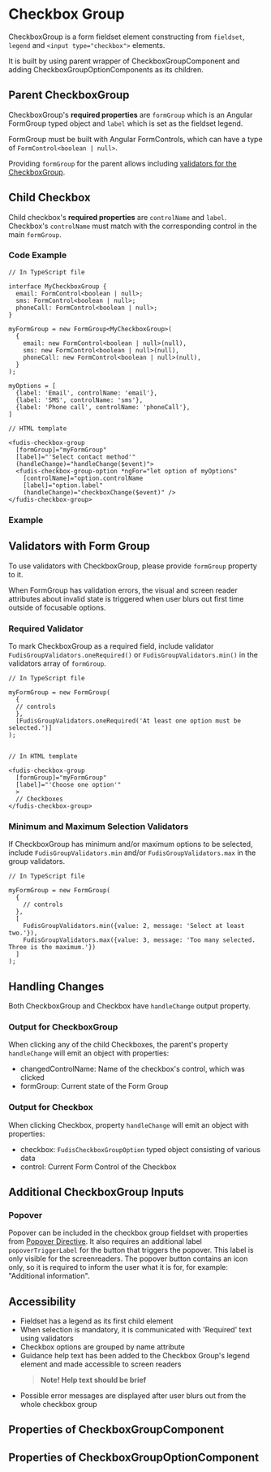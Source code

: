 
<Meta title="Components/Form/Checkbox Group" />

# Checkbox Group

CheckboxGroup is a form fieldset element constructing from `fieldset`, `legend` and `<input type="checkbox">` elements.

It is built by using parent wrapper of CheckboxGroupComponent and adding CheckboxGroupOptionComponents as its children.

## Parent CheckboxGroup

CheckboxGroup's **required properties** are `formGroup` which is an Angular FormGroup typed object and `label` which is set as the fieldset legend.

FormGroup must be built with Angular FormControls, which can have a type of `FormControl<boolean | null>`.

Providing `formGroup` for the parent allows including [validators for the CheckboxGroup](#validators-with-form-group).

## Child Checkbox

Child checkbox's **required properties** are `controlName` and `label`. Checkbox's `controlName` must match with the corresponding control in the main `formGroup`.

### Code Example

```
// In TypeScript file

interface MyCheckboxGroup {
  email: FormControl<boolean | null>;
  sms: FormControl<boolean | null>;
  phoneCall: FormControl<boolean | null>;
}

myFormGroup = new FormGroup<MyCheckboxGroup>(
  {
    email: new FormControl<boolean | null>(null),
    sms: new FormControl<boolean | null>(null),
    phoneCall: new FormControl<boolean | null>(null),
  }
);

myOptions = [
  {label: 'Email', controlName: 'email'},
  {label: 'SMS', controlName: 'sms'},
  {label: 'Phone call', controlName: 'phoneCall'},
]

// HTML template

<fudis-checkbox-group
  [formGroup]="myFormGroup"
  [label]="'Select contact method'"
  (handleChange)="handleChange($event)">
  <fudis-checkbox-group-option *ngFor="let option of myOptions"
    [controlName]="option.controlName
    [label]="option.label"
    (handleChange)="checkboxChange($event)" />
</fudis-checkbox-group>
```

### Example

<Canvas of={CheckboxGroupStories.Example} />

## Validators with Form Group

To use validators with CheckboxGroup, please provide `formGroup` property to it.

When FormGroup has validation errors, the visual and screen reader attributes about invalid state is triggered when user blurs out first time outside of focusable options.

### Required Validator

To mark CheckboxGroup as a required field, include validator `FudisGroupValidators.oneRequired()` or `FudisGroupValidators.min()` in the validators array of `formGroup`.

```
// In TypeScript file

myFormGroup = new FormGroup(
  {
  // controls
  },
  [FudisGroupValidators.oneRequired('At least one option must be selected.')]
);


// In HTML template

<fudis-checkbox-group
  [formGroup]="myFormGroup"
  [label]="'Choose one option'"
  >
  // Checkboxes
</fudis-checkbox-group>

```

### Minimum and Maximum Selection Validators

If CheckboxGroup has minimum and/or maximum options to be selected, include `FudisGroupValidators.min` and/or `FudisGroupValidators.max` in the group validators.

```
// In TypeScript file

myFormGroup = new FormGroup(
  {
    // controls
  },
  [
    FudisGroupValidators.min({value: 2, message: 'Select at least two.'}),
    FudisGroupValidators.max({value: 3, message: 'Too many selected. Three is the maximum.'})
  ]
);
```

## Handling Changes

Both CheckboxGroup and Checkbox have `handleChange` output property.

### Output for CheckboxGroup

When clicking any of the child Checkboxes, the parent's property `handleChange` will emit an object with properties:

- changedControlName: Name of the checkbox's control, which was clicked
- formGroup: Current state of the Form Group

### Output for Checkbox

When clicking Checkbox, property `handleChange` will emit an object with properties:

- checkbox: `FudisCheckboxGroupOption` typed object consisting of various data
- control: Current Form Control of the Checkbox

## Additional CheckboxGroup Inputs

### Popover

Popover can be included in the checkbox group fieldset with properties from [Popover Directive](/docs/directives-popover--documentation). It also requires an additional label `popoverTriggerLabel` for the button that triggers the popover. This label is only visible for the screenreaders. The popover button contains an icon only, so it is required to inform the user what it is for, for example: "Additional information".

## Accessibility

- Fieldset has a legend as its first child element
- When selection is mandatory, it is communicated with 'Required' text using validators
- Checkbox options are grouped by name attribute
- Guidance help text has been added to the Checkbox Group's legend element and made accessible to screen readers
  > **Note! Help text should be brief**
- Possible error messages are displayed after user blurs out from the whole checkbox group

## Properties of CheckboxGroupComponent

<ArgTypes of={CheckboxGroupComponent} exclude={checkboxGroupExclude} />

## Properties of CheckboxGroupOptionComponent

<ArgTypes of={CheckboxGroupOptionComponent} />
